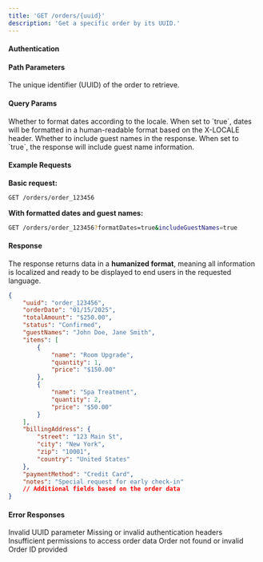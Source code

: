 ```yaml
---
title: 'GET /orders/{uuid}'
description: 'Get a specific order by its UUID.'
---
```



<HumanizedFormatNote />

#### Authentication

<AuthenticationInfo />

#### Path Parameters

<ParamField path="uuid" type="string" required>
	The unique identifier (UUID) of the order to retrieve.
</ParamField>

#### Query Params

<ParamField path="formatDates" type="boolean" default="false">
	Whether to format dates according to the locale. When set to `true`, dates
	will be formatted in a human-readable format based on the X-LOCALE header.
</ParamField>

<ParamField path="includeGuestNames" type="boolean" default="false">
	Whether to include guest names in the response. When set to `true`, the
	response will include guest name information.
</ParamField>

#### Example Requests

**Basic request:**

```bash
GET /orders/order_123456
```

**With formatted dates and guest names:**

```bash
GET /orders/order_123456?formatDates=true&includeGuestNames=true
```

#### Response

The response returns data in a **humanized format**, meaning all information is localized and ready to be displayed to end users in the requested language.

```json
{
	"uuid": "order_123456",
	"orderDate": "01/15/2025",
	"totalAmount": "$250.00",
	"status": "Confirmed",
	"guestNames": "John Doe, Jane Smith",
	"items": [
		{
			"name": "Room Upgrade",
			"quantity": 1,
			"price": "$150.00"
		},
		{
			"name": "Spa Treatment",
			"quantity": 2,
			"price": "$50.00"
		}
	],
	"billingAddress": {
		"street": "123 Main St",
		"city": "New York",
		"zip": "10001",
		"country": "United States"
	},
	"paymentMethod": "Credit Card",
	"notes": "Special request for early check-in"
	// Additional fields based on the order data
}
```

#### Error Responses

<ResponseField name="400" type="Bad Request">
	Invalid UUID parameter
</ResponseField>

<ResponseField name="401" type="Unauthorized">
	Missing or invalid authentication headers
</ResponseField>

<ResponseField name="403" type="Forbidden">
	Insufficient permissions to access order data
</ResponseField>

<ResponseField name="404" type="Not Found">
	Order not found or invalid Order ID provided
</ResponseField>
